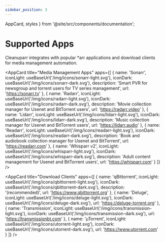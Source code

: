 ```yaml
---
sidebar_position: 3
---
```


  AppCard,
  styles
} from '@site/src/components/documentation';

# Supported Apps

Cleanuparr integrates with popular *arr applications and download clients for media management automation.

<div className={styles.documentationPage}>

<AppCard
  title="Media Management Apps"
  apps={[
    {
      name: 'Sonarr',
      iconLight: useBaseUrl('/img/icons/sonarr-light.svg'),
      iconDark: useBaseUrl('/img/icons/sonarr-dark.svg'),
      description: 'Smart PVR for newsgroup and torrent users for TV series management',
      url: 'https://sonarr.tv'
    },
    {
      name: 'Radarr',
      iconLight: useBaseUrl('/img/icons/radarr-light.svg'),
      iconDark: useBaseUrl('/img/icons/radarr-dark.svg'),
      description: 'Movie collection manager for Usenet and BitTorrent users',
      url: 'https://radarr.video'
    },
    {
      name: 'Lidarr',
      iconLight: useBaseUrl('/img/icons/lidarr-light.svg'),
      iconDark: useBaseUrl('/img/icons/lidarr-dark.svg'),
      description: 'Music collection manager for Usenet and BitTorrent users',
      url: 'https://lidarr.audio'
    },
    {
      name: 'Readarr',
      iconLight: useBaseUrl('/img/icons/readarr-light.svg'),
      iconDark: useBaseUrl('/img/icons/readarr-dark.svg'),
      description: 'Book and audiobook collection manager for Usenet and BitTorrent',
      url: 'https://readarr.com'
    },
    {
      name: 'Whisparr v2',
      iconLight: useBaseUrl('/img/icons/whisparr-light.svg'),
      iconDark: useBaseUrl('/img/icons/whisparr-dark.svg'),
      description: 'Adult content management for Usenet and BitTorrent users',
      url: 'https://whisparr.com'
    }
  ]}
/>

<AppCard
  title="Download Clients"
  apps={[
    {
      name: 'qBittorrent',
      iconLight: useBaseUrl('/img/icons/qbittorrent-light.svg'),
      iconDark: useBaseUrl('/img/icons/qbittorrent-dark.svg'),
      description: '(recommended)',
      url: 'https://www.qbittorrent.org'
    },
    {
      name: 'Deluge',
      iconLight: useBaseUrl('/img/icons/deluge-light.svg'),
      iconDark: useBaseUrl('/img/icons/deluge-dark.svg'),
      url: 'https://deluge-torrent.org'
    },
    {
      name: 'Transmission',
      iconLight: useBaseUrl('/img/icons/transmission-light.svg'),
      iconDark: useBaseUrl('/img/icons/transmission-dark.svg'),
      url: 'https://transmissionbt.com'
    },
    {
      name: 'µTorrent',
      iconLight: useBaseUrl('/img/icons/utorrent-light.svg'),
      iconDark: useBaseUrl('/img/icons/utorrent-dark.svg'),
      url: 'https://www.utorrent.com'
    }
  ]}
/>

</div>